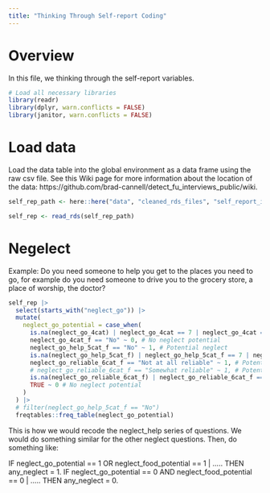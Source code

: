 ```yaml
---
title: "Thinking Through Self-report Coding"
---
```


# Overview

In this file, we thinking through the self-report variables.

```r
# Load all necessary libraries
library(readr)
library(dplyr, warn.conflicts = FALSE)
library(janitor, warn.conflicts = FALSE)
```


# Load data

Load the data table into the global environment as a data frame using the raw csv file. See this Wiki page for more information about the location of the data: https://github.com/brad-cannell/detect_fu_interviews_public/wiki. 

```r
self_rep_path <- here::here("data", "cleaned_rds_files", "self_report_import.rds")
```

```r
self_rep <- read_rds(self_rep_path)
```


# Negelect

Example: Do you need someone to help you get to the places you need to go, for example do you need someone to drive you to the grocery store, a place of worship, the doctor?

```r
self_rep |> 
  select(starts_with("neglect_go")) |> 
  mutate(
    neglect_go_potential = case_when(
      is.na(neglect_go_4cat) | neglect_go_4cat == 7 | neglect_go_4cat == 9 ~ NA_real_, # Missing
      neglect_go_4cat_f == "No" ~ 0, # No neglect potential
      neglect_go_help_5cat_f == "No" ~ 1, # Potential neglect
      is.na(neglect_go_help_5cat_f) | neglect_go_help_5cat_f == 7 | neglect_go_help_5cat_f == 9 ~ NA_real_, # Missing
      neglect_go_reliable_6cat_f == "Not at all reliable" ~ 1, # Potential neglect
      # neglect_go_reliable_6cat_f == "Somewhat reliable" ~ 1, # Potential neglect
      is.na(neglect_go_reliable_6cat_f) | neglect_go_reliable_6cat_f == 7 | neglect_go_reliable_6cat_f == 9 ~ NA_real_, # Missing
      TRUE ~ 0 # No neglect potential
    )
  ) |> 
  # filter(neglect_go_help_5cat_f == "No")
  freqtables::freq_table(neglect_go_potential)
```

This is how we would recode the neglect_help series of questions. We would do something similar for the other neglect questions. Then, do something like:

IF neglect_go_potential == 1 OR neglect_food_potential == 1 | ..... THEN any_neglect = 1.
IF neglect_go_potential == 0 AND neglect_food_potential == 0 | ..... THEN any_neglect = 0.
























